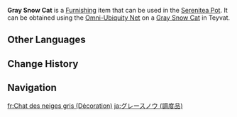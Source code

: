 {{About|the furnishing|the wildlife|Gray Snow Cat}}
{{Furnishing Infobox
|title          = Gray Snow Cat
|id             = 369122
|image          = Item Gray Snow Cat (Furnishing).png
|category       = Animal
|subcategory    = Outdoor Creature
|category2      = Animal
|subcategory2   = Indoor Creature
|quality        = 3
|adeptal_energy = 100
|load           = 500
|reduced_load   = 500
|description    = An agile and wise soul, endowed since birth with a well-maintained elegance and pride.<br>"Mommy, look, that kitty looks like a dirty wee ball of snow!" This mischievous cat's name did indeed originate from a young child's faux-pas. Gray Snow Cats are very playful creatures, and any time or place can become a war-zone for their frolicking &mdash; much to the chagrin of their owners, who must always then give them baths.<br>But there are no such worries in the Realm Within &mdash; the realm is so clean that the cats can play outside and roll around the to their hearts' content without so much as a speck of dirt sticking to them.
|source1        = Omni-Ubiquity Net
}}
'''Gray Snow Cat''' is a [[Furnishing]] item that can be used in the [[Serenitea Pot]]. It can be obtained using the [[Omni-Ubiquity Net]] on a [[Gray Snow Cat]] in Teyvat.
<!--
==Locations==
{{Transclude|Gray Snow Cat|Locations}}
-->
==Other Languages==
{{Other Languages
|Transclude=Gray Snow Cat
}}

==Change History==
{{Change History|2.3}}

==Navigation==
{{Furnishing Navbox/Living|Animal}}

[[fr:Chat des neiges gris (Décoration)]]
[[ja:グレースノウ (調度品)]]